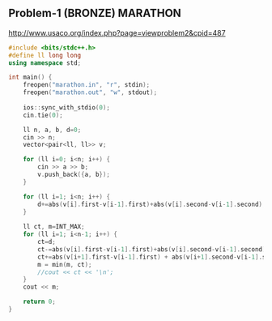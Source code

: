 ## Problem-1 (BRONZE) MARATHON
http://www.usaco.org/index.php?page=viewproblem2&cpid=487

```cpp
#include <bits/stdc++.h>
#define ll long long
using namespace std;

int main() {
    freopen("marathon.in", "r", stdin);
    freopen("marathon.out", "w", stdout);
    
    ios::sync_with_stdio(0);
    cin.tie(0);

    ll n, a, b, d=0;
    cin >> n;
    vector<pair<ll, ll>> v;

    for (ll i=0; i<n; i++) {
        cin >> a >> b;
        v.push_back({a, b});
    }

    for (ll i=1; i<n; i++) {
        d+=abs(v[i].first-v[i-1].first)+abs(v[i].second-v[i-1].second);
    }
    
    ll ct, m=INT_MAX;
    for (ll i=1; i<n-1; i++) {
        ct=d;
        ct-=abs(v[i].first-v[i-1].first)+abs(v[i].second-v[i-1].second) + abs(v[i].first-v[i+1].first)+abs(v[i].second-v[i+1].second);
        ct+=abs(v[i+1].first-v[i-1].first) + abs(v[i+1].second-v[i-1].second);
        m = min(m, ct);
        //cout << ct << '\n';
    }
    cout << m;

    return 0;
}
```
